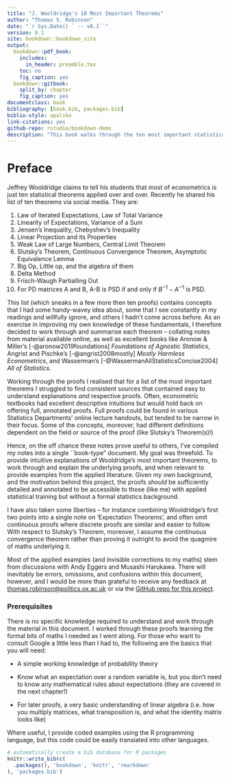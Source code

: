 ```yaml
--- 
title: "J. Wooldridge's 10 Most Important Theorems"
author: "Thomas S. Robinson"
date: "`r Sys.Date() ` -- v0.1``"
version: 0.1
site: bookdown::bookdown_site
output: 
  bookdown::pdf_book:
    includes:
      in_header: preamble.tex
    toc: no
    fig_caption: yes
  bookdown::gitbook:
    split_by: chapter
    fig_caption: yes
documentclass: book
bibliography: [book.bib, packages.bib]
biblio-style: apalike
link-citations: yes
github-repo: rstudio/bookdown-demo
description: "This book walks through the ten most important statistical theorems as highlighted by Jeffrey Wooldridge, presenting intuiitions, proofs, and applications."
---
```


# Preface {-#intro}

Jeffrey Wooldridge claims to tell his students that most of econometrics is just ten statistical theorems applied over and over. Recently he shared his list of ten theorems via social media. They are:

1. Law of Iterated Expectations, Law of Total Variance
2. Linearity of Expectations, Variance of a Sum
3. Jensen's Inequality, Chebyshev's Inequality
4. Linear Projection and its Properties
5. Weak Law of Large Numbers, Central Limit Theorem
6. Slutsky's Theorem, Continuous Convergence Theorem, Asymptotic Equivalence Lemma
7. Big Op, Little op, and the algebra of them
8. Delta Method
9. Frisch-Waugh Partialling Out
10. For PD matrices A and B, A-B is PSD if and only if $B^{-1} - A^{-1}$ is PSD.

This list (which sneaks in a few more then ten proofs) contains concepts that I had some handy-wavey idea about, some that I see constantly in my readings and willfully ignore, and others I hadn't come across before. As an exercise in improving my own knowledge of these fundamentals, I therefore decided to work through and summarise each theorem -- collating notes from material available online, as well as excellent books like Aronow & Miller's [-@aronow2019foundations] *Foundations of Agnostic Statistics*, Angrist and Pischke's [-@angrist2008mostly] *Mostly Harmless Econometrics*, and Wasserman's [-@WassermanAllStatisticsConcise2004] *All of Statistics*.

Working through the proofs I realised that for a list of the most important theorems I struggled to find consistent sources that contained easy to understand explanations *and* respective proofs. Often, econometric textbooks had excellent descriptive intuitions but would hold back on offering full, annotated proofs. Full proofs could be found in various Statistics Departments' online lecture handouts, but tended to be narrow in their focus. Some of the concepts, moreover, had different definitions dependent on the field or source of the proof (like Slutsky's Theorem(s)!)

Hence, on the off chance these notes prove useful to others, I've compiled my notes into a single ``book-type" document. My goal was threefold. To provide intuitive explanations of Wooldridge's most important theorems, to work through and explain the underlying proofs, and when relevant to provide examples from the applied literature. Given my own background, and the motivation behind this project, the proofs *should* be sufficiently detailed and annotated to be accessible to those (like me) with applied statistical training but without a formal statistics background.  

I have also taken some liberties -- for instance combining Wooldridge's first two points into a single note on 'Expectation Theorems', and often omit continuous proofs where discrete proofs are similar and easier to follow. With respect to Slutsky's Theorem, moreover, I assume the continuous convergence theorem rather than proving it outright to avoid the quagmire of maths underlying it.

Most of the applied examples (and invisible corrections to my maths) stem from discussions with Andy Eggers and Musashi Harukawa. There will inevitably be errors, omissions, and confusions within this document, however, and I would be more than grateful to receive any feedback at <thomas.robinson@politics.ox.ac.uk> or via the [GitHub repo for this project](github.com/tsrobinson/10EconTheorems).

### Prerequisites {-}

There is no specific knowledge required to understand and work through the material in this document. I worked through these proofs learning the formal bits of maths I needed as I went along. For those who want to consult Google a little less than I had to, the following are the basics that you will need: 

* A simple working knowledge of probability theory

* Know what an expectation over a random variable is, but you don't need to know any mathematical rules about expectations (they are covered in the next chapter!) 

* For later proofs, a very basic understanding of linear algebra (i.e. how you multiply matrices, what transposition is, and what the identity matrix looks like)

Where useful, I provide coded examples using the R programming language, but this code could be easily translated into other languages.


```r
# automatically create a bib database for R packages
knitr::write_bib(c(
  .packages(), 'bookdown', 'knitr', 'rmarkdown'
), 'packages.bib')
```
